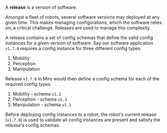 A **release** is a version of software.

Amongst a fleet of robots, several software versions may deployed at any given time. This makes managing configurations, which the software relies on, a critical challenge. Releases are used to manage this complexity.

A release contains a set of config schemas that define the valid config instances for a given version of software. Say our software application `v1.7.0` requires a config instance for three different config types: 
1. Mobility
1. Perception
1. Manipulation

Release `v1.7.0` in Miru would then define a config schema for each of the required config types:
1. Mobility - schema `v1.2`
1. Perception - schema `v1.3`
1. Manipulation - schema `v1.1`

Before deploying config instances to a robot, the robot's current release (`v1.7.0`) is used to validate all config instances are present and satisfy the release's config schemas.